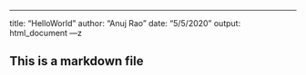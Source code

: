 ---
title: "HelloWorld"
author: "Anuj Rao"
date: "5/5/2020"
output: html_document
---z

## This is a markdown file
